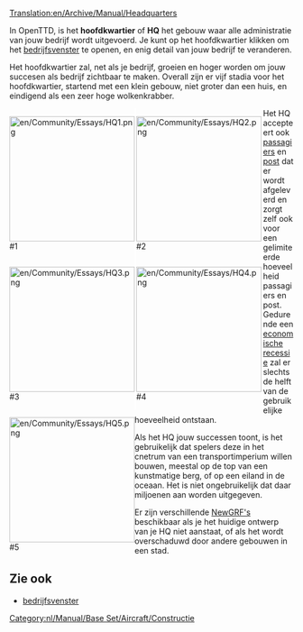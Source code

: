 [[Translation:en/Archive/Manual/Headquarters]]

In OpenTTD, is het '''hoofdkwartier''' of '''HQ''' het gebouw waar alle administratie van jouw bedrijf wordt uitgevoerd. Je kunt op het hoofdkwartier klikken om het [[nl/Manual/Bedrijf#bedrijfsvenster|bedrijfsvenster]] te openen, en enig detail van jouw bedrijf te veranderen.

Het hoofdkwartier zal, net als je bedrijf, groeien en hoger worden om jouw succesen als bedrijf zichtbaar te maken. Overall zijn er vijf stadia voor het hoofdkwartier, startend met een klein gebouw, niet groter dan een huis, en eindigend als een zeer hoge wolkenkrabber.

<div style="float:left;border-right:3px solid white">[[File:en/Community/Essays/HQ1.png|222px]]<br />#1</div>
<div style="float:left;border-right:3px solid white">[[File:en/Community/Essays/HQ2.png|222px]]<br />#2</div>
<div style="float:left;border-right:3px solid white">[[File:en/Community/Essays/HQ3.png|222px]]<br />#3</div>
<div style="float:left;border-right:3px solid white">[[File:en/Community/Essays/HQ4.png|222px]]<br />#4</div>
<div style="float:left">[[File:en/Community/Essays/HQ5.png|222px]]<br />#5</div>

{{en/-}}

Het HQ accepteert ook [[nl/Manual/Base Set/Cargos/Passagiers|passagiers]] en [[nl/Manual/Base Set/Cargos/Post|post]] dat er wordt afgeleverd en zorgt zelf ook voor een gelimiteerde hoeveelheid passagiers en post. Gedurende een [[nl/Manual/Economie#recessie|economische recessie]] zal er slechts de helft van de gebruikelijke hoeveelheid ontstaan.

Als het HQ jouw successen toont, is het gebruikelijk dat spelers deze in het cnetrum van een transportimperium willen bouwen, meestal op de top van een kunstmatige berg, of op een eiland in de oceaan. Het is niet ongebruikelijk dat daar miljoenen aan worden uitgegeven.

Er zijn verschillende [[nl/Manual/NewGRF|NewGRF's]] beschikbaar als je het huidige ontwerp van je HQ niet aanstaat, of als het wordt overschaduwd door andere gebouwen in een stad.

==Zie ook==
*[[nl/Manual/Bedrijf#bedrijfsvenster|bedrijfsvenster]]

[[Category:nl/Manual/Base Set/Aircraft/Constructie]]